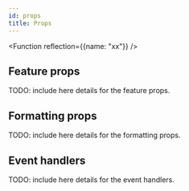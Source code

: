 ```yaml
---
id: props
title: Props
---
```



<Function reflection={{name: "xx"}} />

## Feature props

TODO: include here details for the feature props.

## Formatting props

TODO: include here details for the formatting props.

## Event handlers

TODO: include here details for the event handlers.
